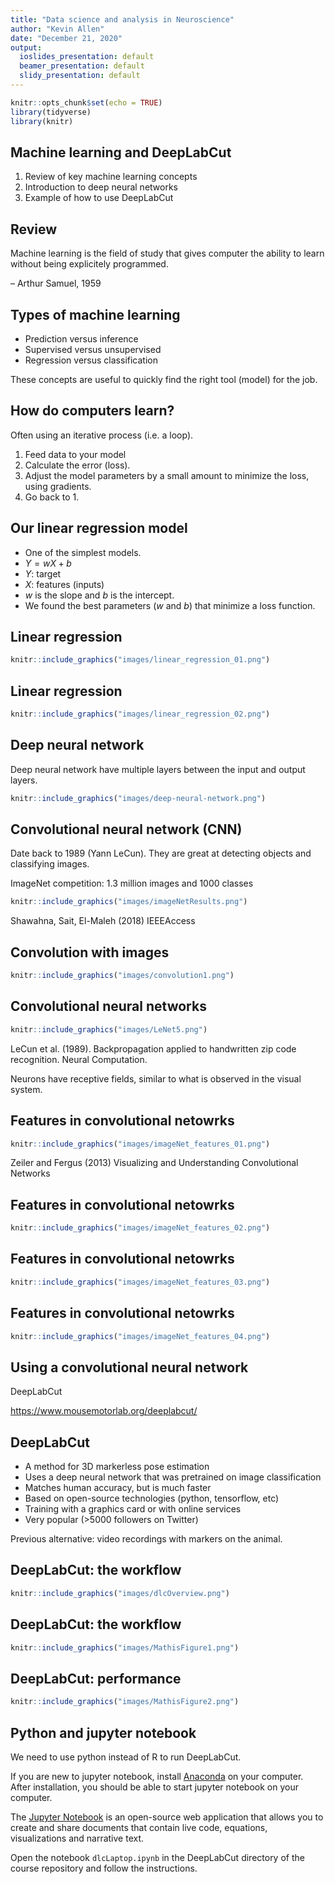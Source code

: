 ```yaml
---
title: "Data science and analysis in Neuroscience"
author: "Kevin Allen"
date: "December 21, 2020"
output:
  ioslides_presentation: default
  beamer_presentation: default
  slidy_presentation: default
---
```


```r
knitr::opts_chunk$set(echo = TRUE)
library(tidyverse)
library(knitr)
```

## Machine learning and DeepLabCut

1. Review of key machine learning concepts
2. Introduction to deep neural networks
3. Example of how to use DeepLabCut

## Review

Machine learning is the field of study that gives computer the ability to learn without being explicitely programmed.

-- Arthur Samuel, 1959

## Types of machine learning

* Prediction versus inference
* Supervised versus unsupervised
* Regression versus classification

These concepts are useful to quickly find the right tool (model) for the job.

## How do computers learn?

Often using an iterative process (i.e. a loop).

1. Feed data to your model
2. Calculate the error (loss).
3. Adjust the model parameters by a small amount to minimize the loss, using gradients.
4. Go back to 1.


## Our linear regression model

* One of the simplest models.
* $Y = wX + b$
* $Y$: target
* $X$: features (inputs)
* $w$ is the slope and $b$ is the intercept.
* We found the best parameters ($w$ and $b$) that minimize a loss function.

## Linear regression

```r
knitr::include_graphics("images/linear_regression_01.png")
```

## Linear regression

```r
knitr::include_graphics("images/linear_regression_02.png")
```

## Deep neural network

Deep neural network have multiple layers between the input and output layers.

```r
knitr::include_graphics("images/deep-neural-network.png")
```



## Convolutional neural network (CNN)

Date back to 1989 (Yann LeCun). They are great at detecting objects and classifying images.

ImageNet competition: 1.3 million images and 1000 classes

```r
knitr::include_graphics("images/imageNetResults.png")
```

Shawahna, Sait, El-Maleh (2018) IEEEAccess

## Convolution with images

```r
knitr::include_graphics("images/convolution1.png")
```

## Convolutional neural networks

```r
knitr::include_graphics("images/LeNet5.png")
```
LeCun et al. (1989). Backpropagation applied to handwritten zip code recognition. Neural Computation.

Neurons have receptive fields, similar to what is observed in the visual system.

## Features in convolutional netowrks

```r
knitr::include_graphics("images/imageNet_features_01.png")
```

Zeiler and Fergus (2013) Visualizing and Understanding Convolutional Networks


## Features in convolutional netowrks

```r
knitr::include_graphics("images/imageNet_features_02.png")
```

## Features in convolutional netowrks

```r
knitr::include_graphics("images/imageNet_features_03.png")
```

## Features in convolutional netowrks

```r
knitr::include_graphics("images/imageNet_features_04.png")
```


## Using a convolutional neural network

DeepLabCut

[https://www.mousemotorlab.org/deeplabcut/](https://www.mousemotorlab.org/deeplabcut/)

## DeepLabCut

* A method for 3D markerless pose estimation
* Uses a deep neural network that was pretrained on image classification
* Matches human accuracy, but is much faster
* Based on open-source technologies (python, tensorflow, etc)
* Training with a graphics card or with online services
* Very popular (>5000 followers on Twitter)

Previous alternative: video recordings with markers on the animal.


## DeepLabCut: the workflow


```r
knitr::include_graphics("images/dlcOverview.png")
```


## DeepLabCut: the workflow


```r
knitr::include_graphics("images/MathisFigure1.png")
```


## DeepLabCut: performance

```r
knitr::include_graphics("images/MathisFigure2.png")
```

## Python and jupyter notebook

We need to use python instead of R to run DeepLabCut.

If you are new to jupyter notebook, install [Anaconda](https://www.anaconda.com/) on your computer. After installation, you should be able to start jupyter notebook on your computer.

The [Jupyter Notebook](https://jupyter.org/) is an open-source web application that allows you to create and share documents that contain live code, equations, visualizations and narrative text.

Open the notebook `dlcLaptop.ipynb` in the DeepLabCut directory of the course repository and follow the instructions.
